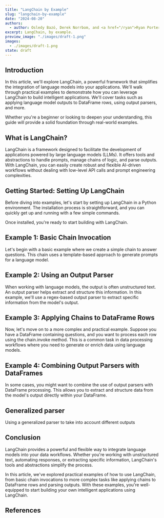 ```yaml
---
title: "LangChain by Example"
slug: "langchain-by-example"
date: "2024-08-20"
authors:
  - author: Osledy Bazó, Derek Norrbom, and <a href="/ryan">Ryan Porter</a>
excerpt: LangChain, by example.
preview_image: "./images/draft-1.png"
images:
  - ./images/draft-1.png
state: draft
---
```



## Introduction

In this article, we'll explore LangChain, a powerful framework that simplifies the integration of language models into your applications. We'll walk through practical examples to demonstrate how you can leverage LangChain to build intelligent applications. We'll cover tasks such as applying language model outputs to DataFrame rows, using output parsers, and more.

Whether you're a beginner or looking to deepen your understanding, this guide will provide a solid foundation through real-world examples.

## What is LangChain?

LangChain is a framework designed to facilitate the development of applications powered by large language models (LLMs). It offers tools and abstractions to handle prompts, manage chains of logic, and parse outputs. With LangChain, you can easily create robust and flexible AI-driven workflows without dealing with low-level API calls and prompt engineering complexities.

## Getting Started: Setting Up LangChain

Before diving into examples, let's start by setting up LangChain in a Python environment. The installation process is straightforward, and you can quickly get up and running with a few simple commands.

Once installed, you're ready to start building with LangChain.

## Example 1: Basic Chain Invocation

Let's begin with a basic example where we create a simple chain to answer questions. This chain uses a template-based approach to generate prompts for a language model.

## Example 2: Using an Output Parser

When working with language models, the output is often unstructured text. An output parser helps extract and structure this information. In this example, we'll use a regex-based output parser to extract specific information from the model's output.

## Example 3: Applying Chains to DataFrame Rows

Now, let's move on to a more complex and practical example. Suppose you have a DataFrame containing questions, and you want to process each row using the chain.invoke method. This is a common task in data processing workflows where you need to generate or enrich data using language models.

## Example 4: Combining Output Parsers with DataFrames

In some cases, you might want to combine the use of output parsers with DataFrame processing. This allows you to extract and structure data from the model's output directly within your DataFrame.

## Generalized parser

Using a generalized parser to take into account different outputs

## Conclusion

LangChain provides a powerful and flexible way to integrate language models into your data workflows. Whether you're working with unstructured text, automating responses, or extracting specific information, LangChain's tools and abstractions simplify the process.

In this article, we've explored practical examples of how to use LangChain, from basic chain invocations to more complex tasks like applying chains to DataFrame rows and parsing outputs. With these examples, you're well-equipped to start building your own intelligent applications using LangChain.

## References

<CitationsList citationFormat="apa" />
